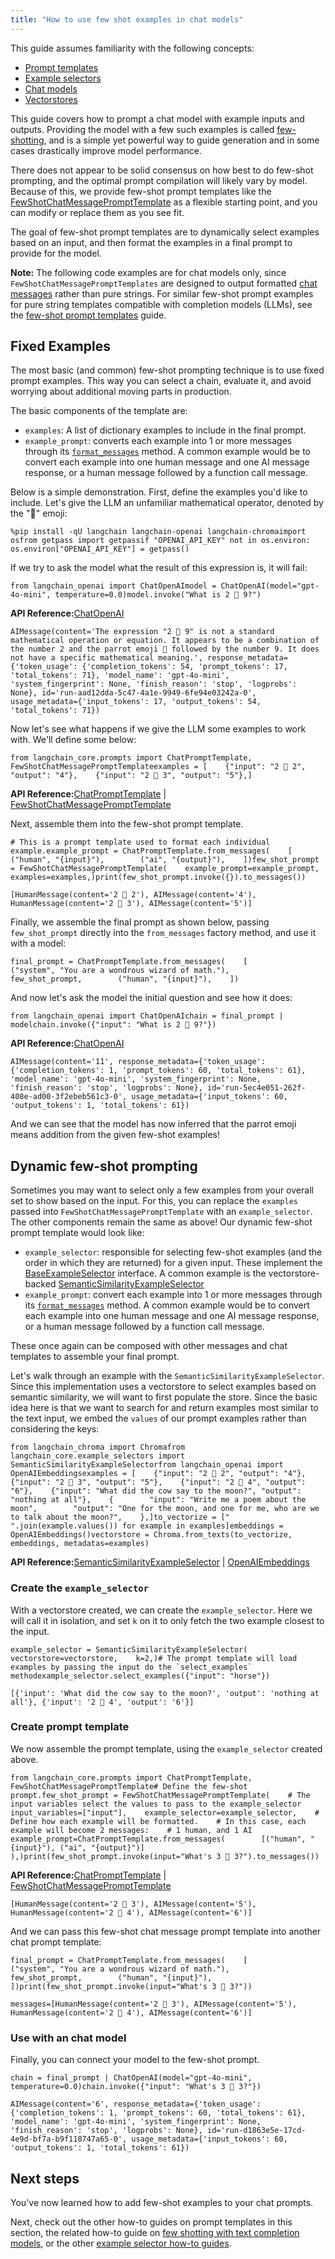 ```yaml
---
title: "How to use few shot examples in chat models"
---
```


<Info>
  This guide assumes familiarity with the following concepts:

  * [Prompt templates](/oss/concepts/prompt_templates)
  * [Example selectors](/oss/concepts/example_selectors)
  * [Chat models](/oss/concepts/chat_models)
  * [Vectorstores](/oss/concepts/vectorstores)
</Info>

This guide covers how to prompt a chat model with example inputs and outputs. Providing the model with a few such examples is called [few-shotting](/oss/concepts/few_shot_prompting), and is a simple yet powerful way to guide generation and in some cases drastically improve model performance.

There does not appear to be solid consensus on how best to do few-shot prompting, and the optimal prompt compilation will likely vary by model. Because of this, we provide few-shot prompt templates like the [FewShotChatMessagePromptTemplate](https://python.langchain.com/api_reference/core/prompts/langchain_core.prompts.few_shot.FewShotChatMessagePromptTemplate.html?highlight=fewshot#langchain_core.prompts.few_shot.FewShotChatMessagePromptTemplate) as a flexible starting point, and you can modify or replace them as you see fit.

The goal of few-shot prompt templates are to dynamically select examples based on an input, and then format the examples in a final prompt to provide for the model.

**Note:** The following code examples are for chat models only, since `FewShotChatMessagePromptTemplates` are designed to output formatted [chat messages](/oss/concepts/messages) rather than pure strings. For similar few-shot prompt examples for pure string templates compatible with completion models (LLMs), see the [few-shot prompt templates](/oss/how_to/few_shot_examples) guide.

## Fixed Examples

The most basic (and common) few-shot prompting technique is to use fixed prompt examples. This way you can select a chain, evaluate it, and avoid worrying about additional moving parts in production.

The basic components of the template are:

* `examples`: A list of dictionary examples to include in the final prompt.
* `example_prompt`: converts each example into 1 or more messages through its [`format_messages`](https://python.langchain.com/api_reference/core/prompts/langchain_core.prompts.chat.ChatPromptTemplate.html?highlight=format_messages#langchain_core.prompts.chat.ChatPromptTemplate.format_messages) method. A common example would be to convert each example into one human message and one AI message response, or a human message followed by a function call message.

Below is a simple demonstration. First, define the examples you'd like to include. Let's give the LLM an unfamiliar mathematical operator, denoted by the "🦜" emoji:

```
%pip install -qU langchain langchain-openai langchain-chromaimport osfrom getpass import getpassif "OPENAI_API_KEY" not in os.environ:    os.environ["OPENAI_API_KEY"] = getpass()
```

If we try to ask the model what the result of this expression is, it will fail:

```
from langchain_openai import ChatOpenAImodel = ChatOpenAI(model="gpt-4o-mini", temperature=0.0)model.invoke("What is 2 🦜 9?")
```

**API Reference:**[ChatOpenAI](https://python.langchain.com/api_reference/openai/chat_models/langchain_openai.chat_models.base.ChatOpenAI.html)

```
AIMessage(content='The expression "2 🦜 9" is not a standard mathematical operation or equation. It appears to be a combination of the number 2 and the parrot emoji 🦜 followed by the number 9. It does not have a specific mathematical meaning.', response_metadata={'token_usage': {'completion_tokens': 54, 'prompt_tokens': 17, 'total_tokens': 71}, 'model_name': 'gpt-4o-mini', 'system_fingerprint': None, 'finish_reason': 'stop', 'logprobs': None}, id='run-aad12dda-5c47-4a1e-9949-6fe94e03242a-0', usage_metadata={'input_tokens': 17, 'output_tokens': 54, 'total_tokens': 71})
```

Now let's see what happens if we give the LLM some examples to work with. We'll define some below:

```
from langchain_core.prompts import ChatPromptTemplate, FewShotChatMessagePromptTemplateexamples = [    {"input": "2 🦜 2", "output": "4"},    {"input": "2 🦜 3", "output": "5"},]
```

**API Reference:**[ChatPromptTemplate](https://python.langchain.com/api_reference/core/prompts/langchain_core.prompts.chat.ChatPromptTemplate.html) | [FewShotChatMessagePromptTemplate](https://python.langchain.com/api_reference/core/prompts/langchain_core.prompts.few_shot.FewShotChatMessagePromptTemplate.html)

Next, assemble them into the few-shot prompt template.

```
# This is a prompt template used to format each individual example.example_prompt = ChatPromptTemplate.from_messages(    [        ("human", "{input}"),        ("ai", "{output}"),    ])few_shot_prompt = FewShotChatMessagePromptTemplate(    example_prompt=example_prompt,    examples=examples,)print(few_shot_prompt.invoke({}).to_messages())
```

```
[HumanMessage(content='2 🦜 2'), AIMessage(content='4'), HumanMessage(content='2 🦜 3'), AIMessage(content='5')]
```

Finally, we assemble the final prompt as shown below, passing `few_shot_prompt` directly into the `from_messages` factory method, and use it with a model:

```
final_prompt = ChatPromptTemplate.from_messages(    [        ("system", "You are a wondrous wizard of math."),        few_shot_prompt,        ("human", "{input}"),    ])
```

And now let's ask the model the initial question and see how it does:

```
from langchain_openai import ChatOpenAIchain = final_prompt | modelchain.invoke({"input": "What is 2 🦜 9?"})
```

**API Reference:**[ChatOpenAI](https://python.langchain.com/api_reference/openai/chat_models/langchain_openai.chat_models.base.ChatOpenAI.html)

```
AIMessage(content='11', response_metadata={'token_usage': {'completion_tokens': 1, 'prompt_tokens': 60, 'total_tokens': 61}, 'model_name': 'gpt-4o-mini', 'system_fingerprint': None, 'finish_reason': 'stop', 'logprobs': None}, id='run-5ec4e051-262f-408e-ad00-3f2ebeb561c3-0', usage_metadata={'input_tokens': 60, 'output_tokens': 1, 'total_tokens': 61})
```

And we can see that the model has now inferred that the parrot emoji means addition from the given few-shot examples!

## Dynamic few-shot prompting

Sometimes you may want to select only a few examples from your overall set to show based on the input. For this, you can replace the `examples` passed into `FewShotChatMessagePromptTemplate` with an `example_selector`. The other components remain the same as above! Our dynamic few-shot prompt template would look like:

* `example_selector`: responsible for selecting few-shot examples (and the order in which they are returned) for a given input. These implement the [BaseExampleSelector](https://python.langchain.com/api_reference/core/example_selectors/langchain_core.example_selectors.base.BaseExampleSelector.html?highlight=baseexampleselector#langchain_core.example_selectors.base.BaseExampleSelector) interface. A common example is the vectorstore-backed [SemanticSimilarityExampleSelector](https://python.langchain.com/api_reference/core/example_selectors/langchain_core.example_selectors.semantic_similarity.SemanticSimilarityExampleSelector.html?highlight=semanticsimilarityexampleselector#langchain_core.example_selectors.semantic_similarity.SemanticSimilarityExampleSelector)
* `example_prompt`: convert each example into 1 or more messages through its [`format_messages`](https://python.langchain.com/api_reference/core/prompts/langchain_core.prompts.chat.ChatPromptTemplate.html?highlight=chatprompttemplate#langchain_core.prompts.chat.ChatPromptTemplate.format_messages) method. A common example would be to convert each example into one human message and one AI message response, or a human message followed by a function call message.

These once again can be composed with other messages and chat templates to assemble your final prompt.

Let's walk through an example with the `SemanticSimilarityExampleSelector`. Since this implementation uses a vectorstore to select examples based on semantic similarity, we will want to first populate the store. Since the basic idea here is that we want to search for and return examples most similar to the text input, we embed the `values` of our prompt examples rather than considering the keys:

```
from langchain_chroma import Chromafrom langchain_core.example_selectors import SemanticSimilarityExampleSelectorfrom langchain_openai import OpenAIEmbeddingsexamples = [    {"input": "2 🦜 2", "output": "4"},    {"input": "2 🦜 3", "output": "5"},    {"input": "2 🦜 4", "output": "6"},    {"input": "What did the cow say to the moon?", "output": "nothing at all"},    {        "input": "Write me a poem about the moon",        "output": "One for the moon, and one for me, who are we to talk about the moon?",    },]to_vectorize = [" ".join(example.values()) for example in examples]embeddings = OpenAIEmbeddings()vectorstore = Chroma.from_texts(to_vectorize, embeddings, metadatas=examples)
```

**API Reference:**[SemanticSimilarityExampleSelector](https://python.langchain.com/api_reference/core/example_selectors/langchain_core.example_selectors.semantic_similarity.SemanticSimilarityExampleSelector.html) | [OpenAIEmbeddings](https://python.langchain.com/api_reference/openai/embeddings/langchain_openai.embeddings.base.OpenAIEmbeddings.html)

### Create the `example_selector`

With a vectorstore created, we can create the `example_selector`. Here we will call it in isolation, and set `k` on it to only fetch the two example closest to the input.

```
example_selector = SemanticSimilarityExampleSelector(    vectorstore=vectorstore,    k=2,)# The prompt template will load examples by passing the input do the `select_examples` methodexample_selector.select_examples({"input": "horse"})
```

```
[{'input': 'What did the cow say to the moon?', 'output': 'nothing at all'}, {'input': '2 🦜 4', 'output': '6'}]
```

### Create prompt template

We now assemble the prompt template, using the `example_selector` created above.

```
from langchain_core.prompts import ChatPromptTemplate, FewShotChatMessagePromptTemplate# Define the few-shot prompt.few_shot_prompt = FewShotChatMessagePromptTemplate(    # The input variables select the values to pass to the example_selector    input_variables=["input"],    example_selector=example_selector,    # Define how each example will be formatted.    # In this case, each example will become 2 messages:    # 1 human, and 1 AI    example_prompt=ChatPromptTemplate.from_messages(        [("human", "{input}"), ("ai", "{output}")]    ),)print(few_shot_prompt.invoke(input="What's 3 🦜 3?").to_messages())
```

**API Reference:**[ChatPromptTemplate](https://python.langchain.com/api_reference/core/prompts/langchain_core.prompts.chat.ChatPromptTemplate.html) | [FewShotChatMessagePromptTemplate](https://python.langchain.com/api_reference/core/prompts/langchain_core.prompts.few_shot.FewShotChatMessagePromptTemplate.html)

```
[HumanMessage(content='2 🦜 3'), AIMessage(content='5'), HumanMessage(content='2 🦜 4'), AIMessage(content='6')]
```

And we can pass this few-shot chat message prompt template into another chat prompt template:

```
final_prompt = ChatPromptTemplate.from_messages(    [        ("system", "You are a wondrous wizard of math."),        few_shot_prompt,        ("human", "{input}"),    ])print(few_shot_prompt.invoke(input="What's 3 🦜 3?"))
```

```
messages=[HumanMessage(content='2 🦜 3'), AIMessage(content='5'), HumanMessage(content='2 🦜 4'), AIMessage(content='6')]
```

### Use with an chat model

Finally, you can connect your model to the few-shot prompt.

```
chain = final_prompt | ChatOpenAI(model="gpt-4o-mini", temperature=0.0)chain.invoke({"input": "What's 3 🦜 3?"})
```

```
AIMessage(content='6', response_metadata={'token_usage': {'completion_tokens': 1, 'prompt_tokens': 60, 'total_tokens': 61}, 'model_name': 'gpt-4o-mini', 'system_fingerprint': None, 'finish_reason': 'stop', 'logprobs': None}, id='run-d1863e5e-17cd-4e9d-bf7a-b9f118747a65-0', usage_metadata={'input_tokens': 60, 'output_tokens': 1, 'total_tokens': 61})
```

## Next steps

You've now learned how to add few-shot examples to your chat prompts.

Next, check out the other how-to guides on prompt templates in this section, the related how-to guide on [few shotting with text completion models](/oss/how_to/few_shot_examples), or the other [example selector how-to guides](/oss/how_to/example_selectors).
